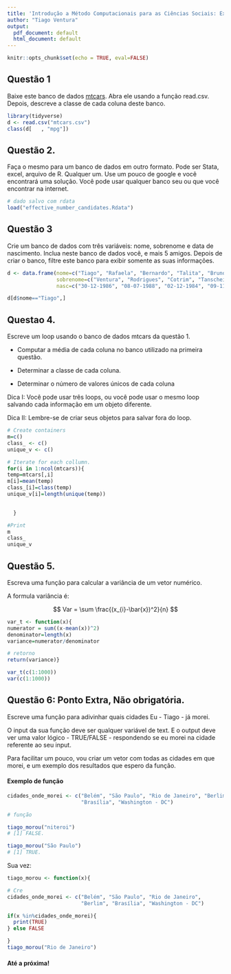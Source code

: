 ```yaml
---
title: 'Introdução a Método Computacionais para as Ciências Sociais: Exercício 2'
author: "Tiago Ventura"
output:
  pdf_document: default
  html_document: default
---
```


```r
knitr::opts_chunk$set(echo = TRUE, eval=FALSE)
```


## Questão 1

Baixe este banco de dados [mtcars](https://www.dropbox.com/s/zks9aom2ff085uw/mtcars.csv?dl=0). Abra ele usando a função read.csv. Depois, descreve a classe de cada coluna deste banco. 

```r
library(tidyverse)
d <- read.csv("mtcars.csv")
class(d[   , "mpg"])
```

## Questão 2.

Faça o mesmo para um banco de dados em outro formato. Pode ser Stata, excel, arquivo de R. Qualquer um. Use um pouco de google e você encontrará uma solução.  Você pode usar qualquer banco seu ou que você encontrar na internet. 

```r
# dado salvo com rdata
load("effective_number_candidates.Rdata")
```

## Questão 3

Crie um banco de dados com três variáveis: nome, sobrenome e data de nascimento. Inclua neste banco de dados você, e mais 5 amigos. Depois de criar o banco, filtre este banco para exibir somente as suas informações. 

```r
d <- data.frame(nome=c("Tiago", "Rafaela", "Bernardo", "Talita", "Bruno"), 
                sobrenome=c("Ventura", "Rodrigues", "Cotrim", "Tanscheit", "Moreno"), 
                nasc=c("30-12-1986", "08-07-1988", "02-12-1984", "09-11-2000", "20-10-1982"))

d[d$nome=="Tiago",]
```


## Questao 4.

Escreve um loop usando o banco de dados mtcars da questão 1. 

- Computar a média de cada coluna no banco utilizado na primeira questão.

- Determinar a classe de cada coluna. 

- Determinar o número de valores únicos de cada coluna

Dica I: Você pode usar três loops, ou você pode usar o mesmo loop salvando cada informação em um objeto diferente. 

Dica II: Lembre-se de criar seus objetos para salvar fora do loop.

```r

# Create containers
m=c()
class_ <- c()
unique_v <- c()

# Iterate for each collumn.
for(i in 1:ncol(mtcars)){
temp=mtcars[,i]
m[i]=mean(temp)
class_[i]=class(temp)
unique_v[i]=length(unique(temp))

  
  }

#Print
m
class_
unique_v

```


## Questão 5.

Escreva uma função para calcular a variância de um vetor numérico. 

A formula variância é:

$$
Var = \sum \frac{(x_{i}-\bar{x})^2}{n}
$$

```r

var_t <- function(x){
numerator = sum((x-mean(x))^2)
denominator=length(x)
variance=numerator/denominator

# retorno
return(variance)}

var_t(c(1:1000))
var(c(1:1000))
```

## Questão 6: Ponto Extra, Não obrigatória. 

Escreve uma função para adivinhar quais cidades Eu - Tiago - já morei. 


O input da sua função deve ser qualquer variável de text. E o output deve ver uma valor lógico - TRUE/FALSE - respondendo se eu morei na cidade referente ao seu input.

Para facilitar um pouco, vou criar um vetor com todas as cidades em que morei, e um exemplo dos resultados que espero da função. 


#### Exemplo de função
```r

cidades_onde_morei <- c("Belém", "São Paulo", "Rio de Janeiro", "Berlim", 
                        "Brasília", "Washington - DC")

# função

tiago_morou("niteroi")
# [1] FALSE. 

tiago_morou("São Paulo")
# [1] TRUE. 


```

Sua vez:

```r
tiago_morou <- function(x){

# Cre
cidades_onde_morei <- c("Belém", "São Paulo", "Rio de Janeiro", 
                        "Berlim", "Brasília", "Washington - DC")

if(x %in%cidades_onde_morei){
  print(TRUE)
} else FALSE

}
tiago_morou("Rio de Janeiro")
```






#### Até a próxima!


